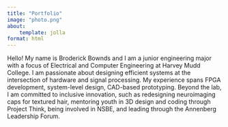 ```yaml
---
title: "Portfolio"
image: "photo.png"
about:
    template: jolla
format: html
---
```


Hello! My name is Broderick Bownds and I am a junior engineering major with a focus of Electrical and Computer Engineering at Harvey Mudd College. I am passionate about designing efficient systems at the intersection of hardware and signal processing. My experience spans FPGA development, system-level design, CAD-based prototyping. Beyond the lab, I am committed to inclusive innovation, such as redesigning neuroimaging caps for textured hair, mentoring youth in 3D design and coding through Project Think, being involved in NSBE, and leading through the Annenberg Leadership Forum. 
